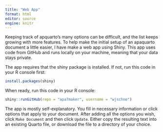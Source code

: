 ```yaml
---
title: "Web App"
format: html
editor: source
engine: knitr
---
```


Keeping track of apquarto's many options can be difficult, and the list keeps growing with more features. To help make the initial setup of an apaquarto document a little easier, I have make a web app using Shiny. This app uses code from GitHub and runs locally on your machine, meaning that your data stays private. 

The app requires that the shiny package is installed. If not, run this code in your R console first:

```r
install.packages(shiny)
```


When ready, run this code in your R console:


```r
shiny::runGitHub(repo = "apa7maker", username = "wjschne")
```

The app is mostly self-explanatory. You fill in necessary information or click options that apply to your document. After adding all the options you wish, click `Make Document` and then click `Update`. Either copy the resulting text into an existing Quarto file, or download the file to a directory of your choice.